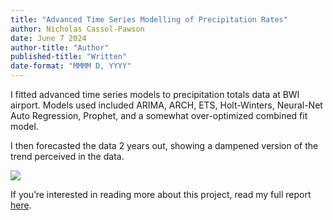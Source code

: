 ```yaml
---
title: "Advanced Time Series Modelling of Precipitation Rates"
author: Nicholas Cassol-Pawson
date: June 7 2024
author-title: "Author"
published-title: "Written"
date-format: "MMMM D, YYYY"
---
```


I fitted advanced time series models to precipitation totals data at BWI airport. Models used included ARIMA, ARCH, ETS, Holt-Winters, Neural-Net Auto Regression, Prophet, and a somewhat over-optimized combined fit model. 

I then forecasted the data 2 years out, showing a dampened version of the trend perceived in the data. 

![](Graph.png)

If you're interested in reading more about this project, read my full report [here](20240607_Precipitation.pdf).
